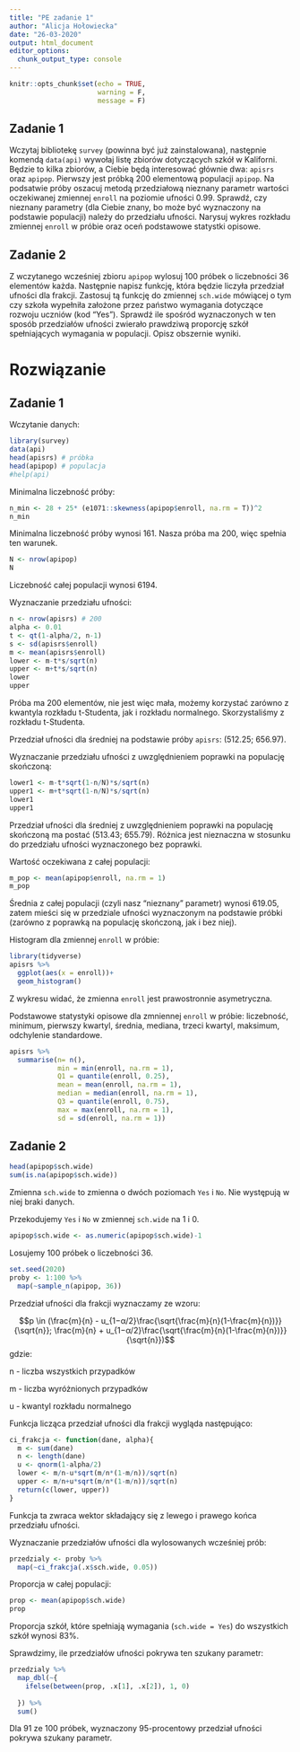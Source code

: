 ```yaml
---
title: "PE zadanie 1"
author: "Alicja Hołowiecka"
date: "26-03-2020"
output: html_document
editor_options: 
  chunk_output_type: console
---
```


```r
knitr::opts_chunk$set(echo = TRUE, 
                      warning = F,
                      message = F)
```

## Zadanie 1

Wczytaj bibliotekę `survey` (powinna być już zainstalowana), następnie komendą `data(api)` wywołaj listę zbiorów dotyczących szkół w Kaliforni. Będzie to kilka zbiorów, a Ciebie będą interesować głównie dwa: `apisrs` oraz `apipop`. Pierwszy jest próbką 200 elementową populacji `apipop`. Na podsatwie próby oszacuj metodą przedziałową nieznany parametr wartości oczekiwanej zmiennej `enroll` na poziomie ufności 0.99. Sprawdź, czy nieznany parametry (dla Ciebie znany, bo może być wyznaczony na podstawie populacji) należy do przedziału ufności. Narysuj wykres rozkładu zmiennej `enroll` w próbie oraz oceń podstawowe statystki opisowe.

## Zadanie 2

Z wczytanego wcześniej zbioru `apipop` wylosuj 100 próbek o liczebności 36 elementów każda. Następnie napisz funkcję, która będzie liczyła przedział ufności dla frakcji. Zastosuj tą funkcję do zmiennej `sch.wide` mówiącej o tym czy szkoła wypełniła założone przez państwo wymagania dotyczące rozwoju uczniów (kod "Yes"). Sprawdź ile spośród wyznaczonych w ten sposób przedziałów ufności zwierało prawdziwą proporcję szkół spełniających wymagania w populacji. Opisz obszernie wyniki.

# Rozwiązanie

## Zadanie 1

Wczytanie danych:

```r
library(survey)
data(api)
head(apisrs) # próbka
head(apipop) # populacja
#help(api)
```



Minimalna liczebność próby:

```r
n_min <- 28 + 25* (e1071::skewness(apipop$enroll, na.rm = T))^2
n_min
```

Minimalna liczebność próby wynosi 161. Nasza próba ma 200, więc spełnia ten warunek.



```r
N <- nrow(apipop)
N
```

Liczebność całej populacji wynosi 6194.

Wyznaczanie przedziału ufności:

```r
n <- nrow(apisrs) # 200
alpha <- 0.01
t <- qt(1-alpha/2, n-1)
s <- sd(apisrs$enroll)
m <- mean(apisrs$enroll)
lower <- m-t*s/sqrt(n)
upper <- m+t*s/sqrt(n)
lower
upper
```

Próba ma 200 elementów, nie jest więc mała, możemy korzystać zarówno z kwantyla rozkładu t-Studenta, jak i rozkładu normalnego. Skorzystaliśmy z rozkładu t-Studenta.

Przedział ufności dla średniej na podstawie próby `apisrs`: (512.25; 656.97).

Wyznaczanie przedziału ufności z uwzględnieniem poprawki na populację skończoną:

```r
lower1 <- m-t*sqrt(1-n/N)*s/sqrt(n)
upper1 <- m+t*sqrt(1-n/N)*s/sqrt(n)
lower1
upper1
```

Przedział ufności dla średniej z uwzględnieniem poprawki na populację skończoną ma postać (513.43; 655.79). Różnica jest nieznaczna w stosunku do przedziału ufności wyznaczonego bez poprawki.




Wartość oczekiwana z całej populacji:

```r
m_pop <- mean(apipop$enroll, na.rm = 1)
m_pop
```

Średnia z całej populacji (czyli nasz "nieznany" parametr) wynosi 619.05, zatem mieści się w przedziale ufności wyznaczonym na podstawie próbki (zarówno z poprawką na populację skończoną, jak i bez niej).

Histogram dla zmiennej `enroll` w próbie:

```r
library(tidyverse)
apisrs %>% 
  ggplot(aes(x = enroll))+
  geom_histogram()
```

Z wykresu widać, że zmienna `enroll` jest prawostronnie asymetryczna.

Podstawowe statystyki opisowe dla zmniennej `enroll` w próbie: liczebność, minimum, pierwszy kwartyl, średnia, mediana, trzeci kwartyl, maksimum, odchylenie standardowe.

```r
apisrs %>% 
  summarise(n= n(),
            min = min(enroll, na.rm = 1),
            Q1 = quantile(enroll, 0.25),
            mean = mean(enroll, na.rm = 1),
            median = median(enroll, na.rm = 1),
            Q3 = quantile(enroll, 0.75),
            max = max(enroll, na.rm = 1),
            sd = sd(enroll, na.rm = 1))
```


## Zadanie 2

```r
head(apipop$sch.wide)
sum(is.na(apipop$sch.wide))
```

Zmienna `sch.wide` to zmienna o dwóch poziomach `Yes` i `No`. Nie występują w niej braki danych.

Przekodujemy `Yes` i `No` w zmiennej `sch.wide` na 1 i 0.

```r
apipop$sch.wide <- as.numeric(apipop$sch.wide)-1
```


Losujemy 100 próbek o liczebności 36.

```r
set.seed(2020)
proby <- 1:100 %>% 
  map(~sample_n(apipop, 36))
```

Przedział ufności dla frakcji wyznaczamy ze wzoru:

$$p \in (\frac{m}{n} - u_{1−α/2}\frac{\sqrt{\frac{m}{n}(1-\frac{m}{n})}}{\sqrt{n}}; 
\frac{m}{n} + u_{1−α/2}\frac{\sqrt{\frac{m}{n}(1-\frac{m}{n})}}{\sqrt{n}})$$
gdzie:

n - liczba wszystkich przypadków

m - liczba wyróżnionych przypadków

u - kwantyl rozkładu normalnego

Funkcja licząca przedział ufności dla frakcji wygląda następująco:

```r
ci_frakcja <- function(dane, alpha){
  m <- sum(dane)
  n <- length(dane)
  u <- qnorm(1-alpha/2)
  lower <- m/n-u*sqrt(m/n*(1-m/n))/sqrt(n)
  upper <- m/n+u*sqrt(m/n*(1-m/n))/sqrt(n)
  return(c(lower, upper))
}
```

Funkcja ta zwraca wektor składający się z lewego i prawego końca przedziału ufności.

Wyznaczanie przedziałów ufności dla wylosowanych wcześniej prób:

```r
przedzialy <- proby %>% 
  map(~ci_frakcja(.x$sch.wide, 0.05))
```


Proporcja w całej populacji:

```r
prop <- mean(apipop$sch.wide)
prop
```

Proporcja szkół, które spełniają wymagania (`sch.wide = Yes`) do wszystkich szkół wynosi 83%.

Sprawdzimy, ile przedziałów ufności pokrywa ten szukany parametr:

```r
przedzialy %>% 
  map_dbl(~{
    ifelse(between(prop, .x[1], .x[2]), 1, 0)
    
  }) %>% 
  sum()
```

Dla 91 ze 100 próbek, wyznaczony 95-procentowy przedział ufności pokrywa szukany parametr.